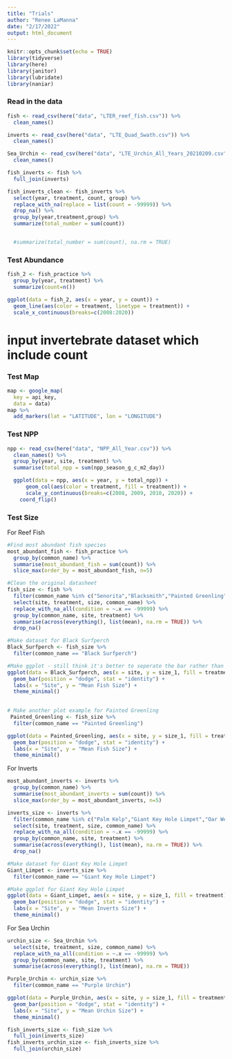 ```yaml
---
title: "Trials"
author: "Renee LaManna"
date: "2/17/2022"
output: html_document
---
```


```r

knitr::opts_chunk$set(echo = TRUE)
library(tidyverse)
library(here)
library(janitor)
library(lubridate)
library(naniar)
```

### Read in the data
```r
fish <- read_csv(here("data", "LTER_reef_fish.csv")) %>%
  clean_names()

inverts <- read_csv(here("data", "LTE_Quad_Swath.csv")) %>% 
  clean_names()

Sea_Urchin <- read_csv(here("data", "LTE_Urchin_All_Years_20210209.csv")) %>%
  clean_names()

```
```r
fish_inverts <- fish %>% 
  full_join(inverts)

fish_inverts_clean <- fish_inverts %>%
  select(year, treatment, count, group) %>%
  replace_with_na(replace = list(count = -99999)) %>%
  drop_na() %>%
  group_by(year,treatment,group) %>%
  summarize(total_number = sum(count))


  #summarize(total_number = sum(count), na.rm = TRUE)
```




### Test Abundance
```r
fish_2 <- fish_practice %>% 
  group_by(year, treatment) %>% 
  summarize(count=n())

ggplot(data = fish_2, aes(x = year, y = count)) +
  geom_line(aes(color = treatment, linetype = treatment)) + 
  scale_x_continuous(breaks=c(2008:2020)) 
```
# input invertebrate dataset which include count

### Test Map
```r
map <- google_map(
  key = api_key,
  data = data)
map %>%
  add_markers(lat = "LATITUDE", lon = "LONGITUDE")
```

### Test NPP
```r
npp <- read_csv(here("data", "NPP_All_Year.csv")) %>% 
  clean_names() %>% 
  group_by(year, site, treatment) %>% 
  summarise(total_npp = sum(npp_season_g_c_m2_day))

  ggplot(data = npp, aes(x = year, y = total_npp)) +
      geom_col(aes(color = treatment, fill = treatment)) + 
      scale_y_continuous(breaks=c(2008, 2009, 2010, 2020)) +
    coord_flip()
```

### Test Size

For Reef Fish
```r
#Find most abundant fish species
most_abundant_fish <- fish_practice %>% 
  group_by(common_name) %>% 
  summarise(most_abundant_fish = sum(count)) %>%  
  slice_max(order_by = most_abundant_fish, n=5) 

#Clean the original datasheet
fish_size <- fish %>%
  filter(common_name %in% c("Senorita","Blacksmith","Painted Greenling","Kelp Bass","Black Surfperch")) %>%
  select(site, treatment, size, common_name) %>%
  replace_with_na_all(condition = ~.x == -99999) %>%
  group_by(common_name, site, treatment) %>%
  summarise(across(everything(), list(mean), na.rm = TRUE)) %>%
  drop_na()

#Make dataset for Black Surfperch
Black_Surfperch <- fish_size %>%
  filter(common_name == "Black Surfperch")

#Make ggplot - still think it's better to seperate the bar rather than stack them together
ggplot(data = Black_Surfperch, aes(x = site, y = size_1, fill = treatment)) +
  geom_bar(position = "dodge", stat = "identity") +
  labs(x = "Site", y = "Mean Fish Size") +
  theme_minimal()
  
```
```r
# Make another plot example for Painted Greenling
 Painted_Greenling <- fish_size %>%
  filter(common_name == "Painted Greenling")

ggplot(data = Painted_Greenling, aes(x = site, y = size_1, fill = treatment)) +
  geom_bar(position = "dodge", stat = "identity") +
  labs(x = "Site", y = "Mean Fish Size") +
  theme_minimal()

```
For Inverts
```r
most_abundant_inverts <- inverts %>% 
  group_by(common_name) %>% 
  summarise(most_abundant_inverts = sum(count)) %>%  
  slice_max(order_by = most_abundant_inverts, n=5) 

inverts_size <- inverts %>%
  filter(common_name %in% c("Palm Kelp","Giant Key Hole Limpet","Oar Weed","Rock Scallop","Warty Sea Cucumber")) %>%
  select(site, treatment, size, common_name) %>%
  replace_with_na_all(condition = ~.x == -99999) %>%
  group_by(common_name, site, treatment) %>%
  summarise(across(everything(), list(mean), na.rm = TRUE)) %>%
  drop_na()

#Make dataset for Giant Key Hole Limpet
Giant_Limpet <- inverts_size %>%
  filter(common_name == "Giant Key Hole Limpet")

#Make ggplot for Giant Key Hole Limpet
ggplot(data = Giant_Limpet, aes(x = site, y = size_1, fill = treatment)) +
  geom_bar(position = "dodge", stat = "identity") +
  labs(x = "Site", y = "Mean Inverts Size") +
  theme_minimal()
```
For Sea Urchin
```r
urchin_size <- Sea_Urchin %>%
  select(site, treatment, size, common_name) %>%
  replace_with_na_all(condition = ~.x == -99999) %>%
  group_by(common_name, site, treatment) %>%
  summarise(across(everything(), list(mean), na.rm = TRUE))

Purple_Urchin <- urchin_size %>%
  filter(common_name == "Purple Urchin")

ggplot(data = Purple_Urchin, aes(x = site, y = size_1, fill = treatment)) +
  geom_bar(position = "dodge", stat = "identity") +
  labs(x = "Site", y = "Mean Urchin Size") +
  theme_minimal()

```

```r
fish_inverts_size <- fish_size %>%
  full_join(inverts_size)
fish_inverts_urchin_size <- fish_inverts_size %>%
  full_join(urchin_size)
```

